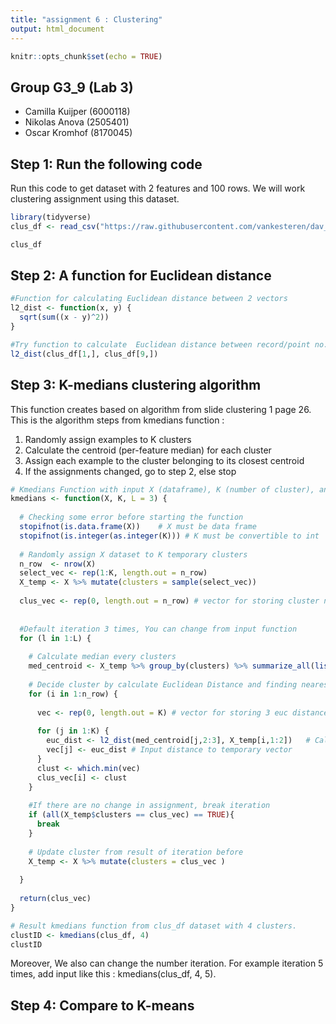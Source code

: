 ---
title: "assignment 6 : Clustering"
output: html_document
---

```{r setup, include=FALSE}
knitr::opts_chunk$set(echo = TRUE)
```

## Group G3_9 (Lab 3)

-   Camilla Kuijper (6000118)
-   Nikolas Anova (2505401)
-   Oscar Kromhof (8170045)

## Step 1:  Run the following code

Run this code to get dataset with 2 features and 100 rows. We will work clustering assignment using this dataset. 

```{r , echo=TRUE, results='hide', message=FALSE}
library(tidyverse)
clus_df <- read_csv("https://raw.githubusercontent.com/vankesteren/dav_practicals/master/12_Unsupervised_learning_Clustering/data/clusterdata.csv")

```

```{r, echo=FALSE }
clus_df
```

## Step 2: A function for Euclidean distance

```{r , echo=TRUE, results='hide', message=FALSE}
#Function for calculating Euclidean distance between 2 vectors
l2_dist <- function(x, y) {
  sqrt(sum((x - y)^2))
}
```


```{r, echo=TRUE }
#Try function to calculate  Euclidean distance between record/point no. 1 and 9  from clus_df dataset
l2_dist(clus_df[1,], clus_df[9,])
```


## Step 3: K-medians clustering algorithm

This function creates based on algorithm from slide clustering 1 page 26. This is the algorithm steps from kmedians function  :

1. Randomly assign examples to K clusters
2. Calculate the centroid (per-feature median) for each cluster
3. Assign each example to the cluster belonging to its closest centroid
4. If the assignments changed, go to step 2, else stop


```{r , echo=TRUE, results='hide', message=FALSE}
# Kmedians Function with input X (dataframe), K (number of cluster), and optional input L (number of iteration) 
kmedians <- function(X, K, L = 3) {
  
  # Checking some error before starting the function
  stopifnot(is.data.frame(X))    # X must be data frame
  stopifnot(is.integer(as.integer(K))) # K must be convertible to int  
  
  # Randomly assign X dataset to K temporary clusters
  n_row  <- nrow(X)
  select_vec <- rep(1:K, length.out = n_row)
  X_temp <- X %>% mutate(clusters = sample(select_vec))
  
  clus_vec <- rep(0, length.out = n_row) # vector for storing cluster number every points
  
  
  #Default iteration 3 times, You can change from input function
  for (l in 1:L) {
    
    # Calculate median every clusters
    med_centroid <- X_temp %>% group_by(clusters) %>% summarize_all(list(med = median))  
    
    # Decide cluster by calculate Euclidean Distance and finding nearest with median centroid
    for (i in 1:n_row) {
      
      vec <- rep(0, length.out = K) # vector for storing 3 euc distance between a point with K med centroid
      
      for (j in 1:K) {
        euc_dist <- l2_dist(med_centroid[j,2:3], X_temp[i,1:2])   # Calculate Euclidean Distance
        vec[j] <- euc_dist # Input distance to temporary vector
      }
      clust <- which.min(vec)
      clus_vec[i] <- clust 
    }
    
    #If there are no change in assignment, break iteration
    if (all(X_temp$clusters == clus_vec) == TRUE){
      break
    }
    
    # Update cluster from result of iteration before
    X_temp <- X %>% mutate(clusters = clus_vec )
    
  }
  
  return(clus_vec)
}
```

```{r, echo=TRUE }
# Result kmedians function from clus_df dataset with 4 clusters.
clustID <- kmedians(clus_df, 4)
clustID
```
Moreover, We also can change the number iteration. For example iteration 5 times, add input like this : kmedians(clus_df, 4, 5).

## Step 4: Compare to K-means



